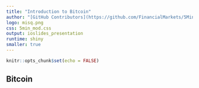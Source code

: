 ```yaml
---
title: "Introduction to Bitcoin"
author: "[GitHub Contributors](https://github.com/FinancialMarkets/5MinuteFinance/graphs/contributors)"
logo: misq.png
css: 5min_mod.css
output: ioslides_presentation
runtime: shiny
smaller: true
---
```


```r
knitr::opts_chunk$set(echo = FALSE)
```

## Bitcoin

